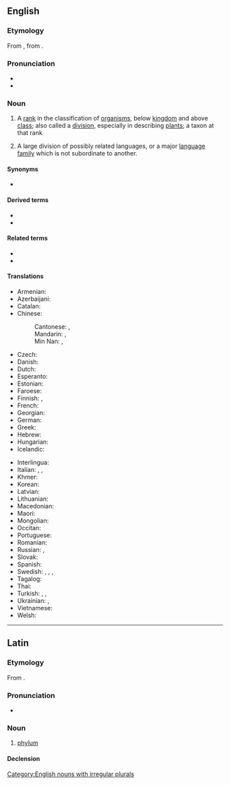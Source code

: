 ==English==
{{wikipedia|phylum|lang=en}}

===Etymology===
From {{bor|en|la|phylum}}, from {{der|en|grc|φῦλον||tribe, race}}.

===Pronunciation===
* {{IPA|en|/ˈfaɪləm/}}
* {{audio|en|LL-Q1860 (eng)-Vealhurl-phylum.wav ‎|Audio (UK)}}

===Noun===
{{en-noun|phyla|phylums}}

# {{lb|en|taxonomy}} A [[rank]] in the classification of [[organism]]s, below [[kingdom]] and above [[class]]; also called a [[division]], especially in describing [[plant]]s; a taxon at that rank
#: {{ux|en|Mammals belong to the '''phylum''' Chordata.}}
# {{lb|en|linguistics}} A large division of possibly related languages, or a major [[language family]] which is not subordinate to another.

====Synonyms====
* {{sense|group of languages}} {{l|en|superstock}}

====Derived terms====
* {{l|en|subphylum}}
* {{l|en|superphylum}}

====Related terms====
* {{l|en|phylo-}}
* {{l|en|phylon}}

====Translations====
{{trans-top|(biology, taxonomy) A rank in the classification of organisms, below kingdom and above class}}
* Armenian: {{t+|hy|տիպ}}
* Azerbaijani: {{t+|az|tip}}
* Catalan: {{t|ca|fílum|m}}
* Chinese:
*: Cantonese: {{t|yue|門}}, {{t|yue|门|tr=mun4}}
*: Mandarin: {{t+|cmn|門}}, {{t+|cmn|门|tr=mén}}
*: Min Nan: {{t+|nan|門}}, {{t|nan|门|tr=mn̂g, mûi}}
* Czech: {{t+|cs|kmen|m}}
* Danish: {{t+|da|række|c}}
* Dutch: {{t+|nl|stam}}
* Esperanto: {{t|eo|filumo}}
* Estonian: {{t|et|hõimkond}}
* Faroese: {{t|fo|fylki|n}}
* Finnish: {{t+|fi|pääjakso}} {{q|fauna}}, {{t+|fi|kaari}} {{q|flora|fungi}}
* French: {{t+|fr|embranchement|m}}
* Georgian: {{t+|ka|ტიპი}}
* German: {{t+|de|Stamm|m}}
* Greek: {{t+|el|φύλο|n}}
* Hebrew: {{t+|he|מַעֲרָכָה|f|tr=ma'arachá}}
* Hungarian: {{t+|hu|törzs}}
* Icelandic: {{t+|is|fylking|f}}
{{trans-mid}}
* Interlingua: {{t|ia|phylo}}
* Italian: {{t+|it|filo|m}}, {{t+|it|tipo|m}}, {{t+|it|divisione|f}}
* Khmer: {{t+|km|សាខា|tr=sar khar}}
* Korean: {{t+|ko|문}}
* Latvian: {{t|lv|tips|m}}
* Lithuanian: {{t|lt|tipas|m}}
* Macedonian: {{t|mk|колено|n}}
* Maori: {{t|mi|pori}}
* Mongolian: {{t+|mn|хүрээ}}
* Occitan: {{t|oc|filum|m}}
* Portuguese: {{t+|pt|filo|m}}
* Romanian: {{t+|ro|încrengătură|f}}
* Russian: {{qualifier|zoology}} {{t+|ru|тип|m}}, {{qualifier|botany}} {{t+|ru|отде́л|m}}
* Slovak: {{t-needed|sk}}
* Spanish: {{t+|es|filo|m}}
* Swedish: {{t+|sv|stam|c}}, {{t+|sv|fylum|n}}, {{t+|sv|provins|c}}, {{t+|sv|phylum|n}}
* Tagalog: {{t|tl|sangahay}}
* Thai: {{t|th|ไฟลัม}}
* Turkish: {{t+|tr|şube}}, {{t+|tr|dal}}, {{t+|tr|filum}}
* Ukrainian: {{qualifier|zoology}} {{t|uk|тип|m}}, {{qualifier|botany}} {{t|uk|ві́дділ|m}}
* Vietnamese: {{t+|vi|ngành}}
* Welsh: {{t+|cy|ffylwm}}
{{trans-bottom}}

[[Category:English nouns with irregular plurals]]

----

==Latin==
{{wikipedia|lang=la}}

===Etymology===
From {{bor|la|grc|φῦλον}}.

===Pronunciation===
* {{la-IPA|phylum}}

===Noun===
{{la-noun|phylum<2>}}

# [[#English|phylum]]

====Declension====
{{la-ndecl|phylum<2>}}